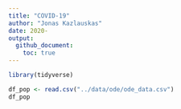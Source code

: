 ```yaml
---
title: "COVID-19"
author: "Jonas Kazlauskas"
date: 2020-
output:
  github_document:
    toc: true
---
```


```r
library(tidyverse)
```

```r{}
df_pop <- read.csv("../data/ode/ode_data.csv")
df_pop
```